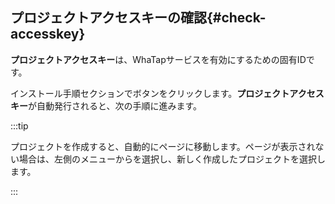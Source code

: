 ## プロジェクトアクセスキーの確認{#check-accesskey}

**プロジェクトアクセスキー**は、WhaTapサービスを有効にするための固有IDです。  

インストール手順セクションで<cmdname sid="issue_project_access_key" className="uitext" />ボタンをクリックします。**プロジェクトアクセスキー**が自動発行されると、次の手順に進みます。

:::tip

プロジェクトを作成すると、自動的に<cmdname sid="agent_installation" className="uitext" />ページに移動します。<cmdname sid="agent_installation" className="uitext" />ページが表示されない場合は、左側のメニューから<cmdname sid="all_projects" className="uitext" />を選択し、新しく作成したプロジェクトを選択します。

:::
